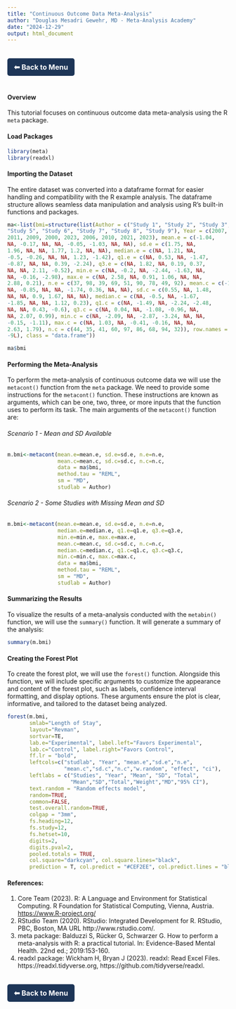 ```yaml
---
title: "Continuous Outcome Data Meta-Analysis"
author: "Douglas Mesadri Gewehr, MD - Meta-Analysis Academy"
date: "2024-12-29"
output: html_document
---
```


<a href="https://gewehrdm.github.io" style="
    display: inline-block;
    padding: 10px 15px;
    margin: 20px 0;
    background-color: #1D3557; /* Azul escuro */
    color: white; /* Texto branco */
    text-decoration: none;
    border-radius: 5px;
    font-size: 16px;
    font-weight: bold;
    transition: background-color 0.3s ease, transform 0.2s ease;
    text-align: center;
"
    onmouseover="this.style.backgroundColor='#457B9D'; this.style.transform='scale(1.05)';"
    onmouseout="this.style.backgroundColor='#1D3557'; this.style.transform='scale(1)';"
    onmousedown="this.style.transform='scale(0.95)';"
    onmouseup="this.style.transform='scale(1.05)';">
    ⬅ Back to Menu
</a>

<h4>Overview</h4>

This tutorial focuses on continuous outcome data meta-analysis using the R `meta` package.

<h4>Load Packages</h4>

```r
library(meta)
library(readxl)
```

<h4>Importing the Dataset</h4>

The entire dataset was converted into a dataframe format for easier handling and compatibility with the R example analysis. The dataframe structure allows seamless data manipulation and analysis using R’s built-in functions and packages. 

```r
ma<-list(bmi=structure(list(Author = c("Study 1", "Study 2", "Study 3", "Study 4", 
"Study 5", "Study 6", "Study 7", "Study 8", "Study 9"), Year = c(2007, 
2011, 2009, 2000, 2023, 2006, 2010, 2021, 2023), mean.e = c(-1.04, 
NA, -0.17, NA, NA, -0.05, -1.03, NA, NA), sd.e = c(1.75, NA, 
1.96, NA, NA, 1.77, 1.2, NA, NA), median.e = c(NA, 1.21, NA, 
-0.5, -0.26, NA, NA, 1.23, -1.42), q1.e = c(NA, 0.53, NA, -1.47, 
-0.87, NA, NA, 0.39, -2.24), q3.e = c(NA, 1.82, NA, 0.19, 0.37, 
NA, NA, 2.11, -0.52), min.e = c(NA, -0.2, NA, -2.44, -1.63, NA, 
NA, -0.16, -2.98), max.e = c(NA, 2.58, NA, 0.91, 1.06, NA, NA, 
2.88, 0.21), n.e = c(37, 98, 39, 69, 51, 90, 78, 49, 92), mean.c = c(-1.2, 
NA, -0.85, NA, NA, -1.74, 0.36, NA, NA), sd.c = c(0.55, NA, 1.48, 
NA, NA, 0.9, 1.67, NA, NA), median.c = c(NA, -0.5, NA, -1.67, 
-1.85, NA, NA, 1.12, 0.23), q1.c = c(NA, -1.49, NA, -2.24, -2.48, 
NA, NA, 0.43, -0.6), q3.c = c(NA, 0.04, NA, -1.08, -0.96, NA, 
NA, 2.07, 0.99), min.c = c(NA, -2.09, NA, -2.87, -3.24, NA, NA, 
-0.15, -1.11), max.c = c(NA, 1.03, NA, -0.41, -0.16, NA, NA, 
2.63, 1.79), n.c = c(44, 35, 41, 60, 97, 86, 68, 94, 32)), row.names = c(NA, 
-9L), class = "data.frame"))
```

```r
ma$bmi
```

<h4>Performing the Meta-Analysis</h4>

To perform the meta-analysis of continuous outcome data we will use the `metacont()` function from the `meta` package. We need to provide some instructions for the `metacont()` function. These instructions are known as arguments, which can be one, two, three, or more inputs that the function uses to perform its task. The main arguments of the `metacont()` function are:

<h6> Scenario 1 - Mean and SD Available</h6>
```r
m.bmi<-metacont(mean.e=mean.e, sd.e=sd.e, n.e=n.e,  
                mean.c=mean.c, sd.c=sd.c, n.c=n.c,
                data = ma$bmi,
                method.tau = "REML",
                sm = "MD",
                studlab = Author)
```

<h6> Scenario 2 - Some Studies with Missing Mean and SD</h6>
```r
m.bmi<-metacont(mean.e=mean.e, sd.e=sd.e, n.e=n.e,  
                median.e=median.e, q1.e=q1.e, q3.e=q3.e, 
                min.e=min.e, max.e=max.e,  
                mean.c=mean.c, sd.c=sd.c, n.c=n.c,
                median.c=median.c, q1.c=q1.c, q3.c=q3.c, 
                min.c=min.c, max.c=max.c,  
                data = ma$bmi,
                method.tau = "REML",
                sm = "MD",
                studlab = Author)
```

<h4>Summarizing the Results</h4>

To visualize the results of a meta-analysis conducted with the `metabin()` function, we will use the `summary()` function. It will generate a summary of the analysis:
```r
summary(m.bmi)
```

<h4>Creating the Forest Plot</h4>

To create the forest plot, we will use the `forest()` function. Alongside this function, we will include specific arguments to customize the appearance and content of the forest plot, such as labels, confidence interval formatting, and display options. These arguments ensure the plot is clear, informative, and tailored to the dataset being analyzed.
```r
forest(m.bmi,
       smlab="Length of Stay",
       layout="Revman",
       sortvar=TE, 
       lab.e="Experimental", label.left="Favors Experimental",
       lab.c="Control", label.right="Favors Control",
       ff.lr = "bold",
       leftcols=c("studlab", "Year", "mean.e","sd.e","n.e", 
                  "mean.c","sd.c","n.c","w.random", "effect", "ci"),
       leftlabs = c("Studies", "Year", "Mean", "SD", "Total",
                    "Mean","SD","Total","Weight","MD","95% CI"),
       text.random = "Random effects model",
       random=TRUE,
       common=FALSE,
       test.overall.random=TRUE,
       colgap = "3mm",
       fs.heading=12,
       fs.study=12,
       fs.hetset=10,
       digits=2,
       digits.pval=2,
       pooled.totals = TRUE,
       col.square="darkcyan", col.square.lines="black",
       prediction = T, col.predict = "#CEF2EE", col.predict.lines = "black", ff.predict=1)
```

<h4>References:</h4>

1. Core Team (2023). R: A Language and Environment for Statistical Computing. R Foundation for Statistical Computing, Vienna, Austria. <https://www.R-project.org/>
2. RStudio Team (2020). RStudio: Integrated Development for R. RStudio, PBC, Boston, MA URL http://www.rstudio.com/.
3. meta package: Balduzzi S, Rücker G, Schwarzer G. How to perform a meta-analysis with R: a practical tutorial. In: Evidence-Based Mental Health. 22nd ed.; 2019:153-160.
4. readxl package: Wickham H, Bryan J (2023). readxl: Read Excel Files. https://readxl.tidyverse.org, https://github.com/tidyverse/readxl.



<a href="https://gewehrdm.github.io" style="
    display: inline-block;
    padding: 10px 15px;
    margin: 20px 0;
    background-color: #1D3557; /* Azul escuro */
    color: white; /* Texto branco */
    text-decoration: none;
    border-radius: 5px;
    font-size: 16px;
    font-weight: bold;
    transition: background-color 0.3s ease, transform 0.2s ease;
    text-align: center;
"
    onmouseover="this.style.backgroundColor='#457B9D'; this.style.transform='scale(1.05)';"
    onmouseout="this.style.backgroundColor='#1D3557'; this.style.transform='scale(1)';"
    onmousedown="this.style.transform='scale(0.95)';"
    onmouseup="this.style.transform='scale(1.05)';">
    ⬅ Back to Menu
</a>